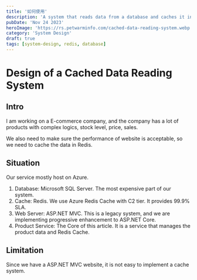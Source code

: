 ```yaml
---
title: '如何使用'
description: 'A system that reads data from a database and caches it in Redis for fast retrieval'
pubDate: 'Nov 24 2023'
heroImage: 'https://rs.petwarminfo.com/cached-data-reading-system.webp'
category: 'System Design'
draft: true
tags: [system-design, redis, database]
---
```


# Design of a Cached Data Reading System

## Intro

I am working on a E-commerce company, and the company has a lot of products with complex logics, stock level, price, sales.

We also need to make sure the performance of website is acceptable, so we need to cache the data in Redis.

## Situation
Our service mostly host on Azure.

1. Database: Microsoft SQL Server. The most expensive part of our system.
2. Cache: Redis. We use Azure Redis Cache with C2 tier. It provides 99.9% SLA.
3. Web Server: ASP.NET MVC. This is a legacy system, and we are implementing progressive enhancement to ASP.NET Core.
4. Product Service: The Core of this article. It is a service that manages the product data and Redis Cache.

## Limitation

Since we have a ASP.NET MVC website, it is not easy to implement a cache system.

